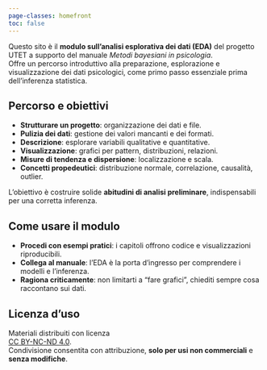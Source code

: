 ```yaml
---
page-classes: homefront
toc: false
---
```


Questo sito è il **modulo sull’analisi esplorativa dei dati (EDA)** del progetto UTET a supporto del manuale *Metodi bayesiani in psicologia*.  
Offre un percorso introduttivo alla preparazione, esplorazione e visualizzazione dei dati psicologici, come primo passo essenziale prima dell’inferenza statistica.

## Percorso e obiettivi {.unnumbered .unlisted}

- **Strutturare un progetto**: organizzazione dei dati e file.  
- **Pulizia dei dati**: gestione dei valori mancanti e dei formati.  
- **Descrizione**: esplorare variabili qualitative e quantitative.  
- **Visualizzazione**: grafici per pattern, distribuzioni, relazioni.  
- **Misure di tendenza e dispersione**: localizzazione e scala.  
- **Concetti propedeutici**: distribuzione normale, correlazione, causalità, outlier.  

L’obiettivo è costruire solide **abitudini di analisi preliminare**, indispensabili per una corretta inferenza.

## Come usare il modulo {.unnumbered .unlisted}

- **Procedi con esempi pratici**: i capitoli offrono codice e visualizzazioni riproducibili.  
- **Collega al manuale**: l’EDA è la porta d’ingresso per comprendere i modelli e l’inferenza.  
- **Ragiona criticamente**: non limitarti a “fare grafici”, chiediti sempre cosa raccontano sui dati.

## Licenza d’uso {.unnumbered .unlisted}

Materiali distribuiti con licenza  
[CC BY-NC-ND 4.0](https://creativecommons.org/licenses/by-nc-nd/4.0/deed.it).  
Condivisione consentita con attribuzione, **solo per usi non commerciali** e **senza modifiche**.
